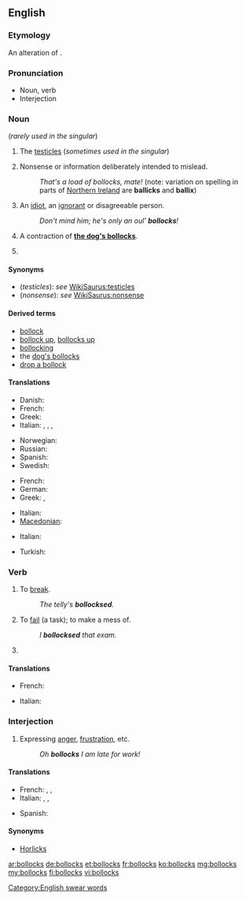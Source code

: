 ==English==

{{rfc|noun and verb senses use very non-standard formatting I'm not certain how to fix}}

===Etymology===
An alteration of {{term|ballocks|lang=en}}.

===Pronunciation===
* Noun, verb {{audio|en-uk-Bollocks1.ogg|Audio (UK)}}
* Interjection {{audio|en-uk-Bollocks2.ogg|Audio (UK)}}

===Noun===
{{en-noun|bollocks}} (''rarely used in the singular'')

# {{British|vulgar}} The [[testicle]]s (''sometimes used in the singular'')
# {{British|vulgar}} Nonsense or information deliberately intended to mislead.
#: ''That's a load of bollocks, mate!'' (note: variation on spelling in parts of [[Northern Ireland]] are '''ballicks''' and '''ballix''')
# {{context|Ireland|vulgar}} An [[idiot]], an [[ignorant]] or disagreeable person.
#: ''Don't mind him; he's only an oul' '''bollocks'''!''
# {{British|vulgar}} A contraction of '''[[dog's bollocks|the dog's bollocks]]'''.
# {{plural of|bollock}}

====Synonyms====
* (''testicles''): ''see'' [[WikiSaurus:testicles]]
* (''nonsense''): ''see'' [[WikiSaurus:nonsense]]

====Derived terms====
* [[bollock]]
* [[bollock up]], [[bollocks up]]
* [[bollocking]]
* the [[dog's bollocks]]
* [[drop a bollock]]

====Translations====
{{trans-top|testicles}}
* Danish: {{t-|da|nosser|c|p}}
* French: {{t+|fr|couilles|f|p}}
* Greek: {{t|el|αρχίδια|p}}
* Italian: {{t+|it|testicoli|m|p}},  {{qualifier|vulgar, slang}} {{t+|it|coglioni|p}},  {{qualifier|vulgar, slang}} {{t+|it|palle|m|p}},  {{qualifier|vulgar, slang}} {{t+|it|balle|m|p}}
{{trans-mid}}
* Norwegian: {{t-|no|pokker}}
* Russian: {{t+|ru|ерунда}}
* Spanish: {{t-|es|cojones}}
* Swedish: {{t+|sv|balle}}
{{trans-bottom}}

{{trans-top|nonsense or information deliberately intended to mislead}}
* French: {{t+|fr|conneries|f|p}}
* German: {{t|de|Quatsch mit Soße}}
* Greek: {{t-|el|κολοκυθάκια με την ρίγανη|tr=kolokythákia me tin rígani}},  {{t-|el|μαλακίες}}
{{trans-mid}}
* Italian: {{t|it|coglionata|f}}
* [[Macedonian]]: {{t-|mk|тикви со расол|tr=tíkvi so rásol}}
{{trans-bottom}}

{{trans-top|an idiot or disagreeable person}}
* Italian: {{qualifier|vulgar, slang}} {{t+|it|coglione|m}}
{{trans-mid}}
* Turkish: {{t|tr|saçma}}
{{trans-bottom}}

===Verb===
{{en-verb|bollockses|bollocksing|bollocksed}}

# {{transitive|British|taboo|slang}} To [[break]].
#: ''The telly's '''bollocksed'''.''
# {{transitive|British|taboo|slang}} To [[fail]] (a task); to make a mess of.
#: ''I '''bollocksed''' that exam.''
# {{third-person singular of|bollock}}

====Translations====
{{trans-top|to break}}
{{trans-mid}}
{{trans-bottom}}

{{trans-top|to fail (a task)}}
* French: {{t|fr|foirer}}
{{trans-mid}}
* Italian: {{t|it|incasinare}}
{{trans-bottom}}

===Interjection===
{{en-interj}}

# {{British|taboo|slang}} Expressing [[anger]], [[frustration]], etc.
#: ''Oh '''bollocks''' I am late for work!''

====Translations====
{{trans-top|expressing anger, frustration}}
* French: {{t|fr|les boules}},  {{t+|fr|merde}},  {{t+|fr|putain}}
* Italian: {{t|it|puttana|f}}, {{t|it|merda|f}}, {{t|it|cazzo|m}}
{{trans-mid}}
* Spanish: {{t|es|chingados}}
{{trans-bottom}}

====Synonyms====
* [[Horlicks]] {{qualifier|euphemism}}

[[Category:English swear words]]

[[ar:bollocks]]
[[de:bollocks]]
[[et:bollocks]]
[[fr:bollocks]]
[[ko:bollocks]]
[[mg:bollocks]]
[[my:bollocks]]
[[fi:bollocks]]
[[vi:bollocks]]
